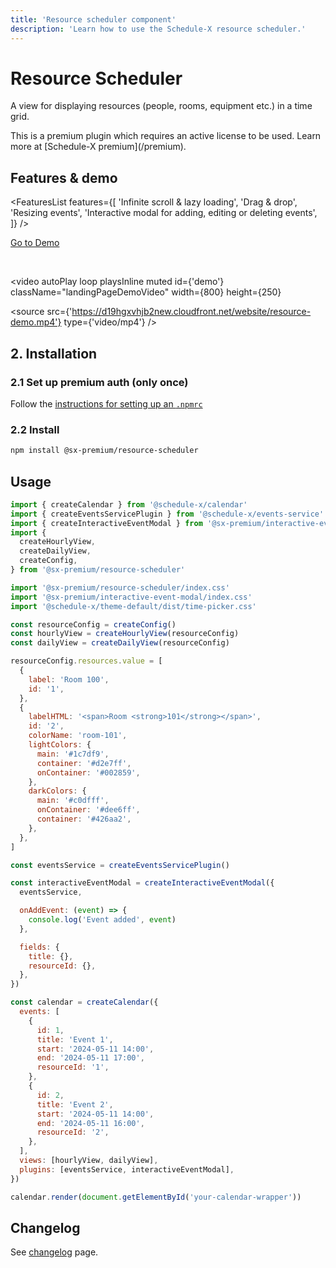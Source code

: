 ```yaml
---
title: 'Resource scheduler component'
description: 'Learn how to use the Schedule-X resource scheduler.'
---
```


# Resource Scheduler

A view for displaying resources (people, rooms, equipment etc.) in a time grid.


<Callout type="info">
  This is a premium plugin which requires an active license to be used. Learn
  more at [Schedule-X premium](/premium).
</Callout>

## Features & demo


<FeaturesList
  features={[
    'Infinite scroll & lazy loading',
    'Drag & drop',
    'Resizing events',
    'Interactive modal for adding, editing or deleting events',
  ]}
/>

[Go to Demo](/demos/resource-scheduler)

<br />

<video
  autoPlay
  loop
  playsInline
  muted
  id={'demo'}
  className="landingPageDemoVideo"
  width={800}
  height={250}
>
  <source
    src={'https://d19hgxvhjb2new.cloudfront.net/website/resource-demo.mp4'}
    type={'video/mp4'}
  />
</video>

## 2. Installation

### 2.1 Set up premium auth (only once)

Follow the [instructions for setting up an `.npmrc`](/docs/calendar/installing-premium)

### 2.2 Install

```bash copy
npm install @sx-premium/resource-scheduler
```

## Usage

```js
import { createCalendar } from '@schedule-x/calendar'
import { createEventsServicePlugin } from '@schedule-x/events-service'
import { createInteractiveEventModal } from '@sx-premium/interactive-event-modal'
import {
  createHourlyView,
  createDailyView,
  createConfig,
} from '@sx-premium/resource-scheduler'

import '@sx-premium/resource-scheduler/index.css'
import '@sx-premium/interactive-event-modal/index.css'
import '@schedule-x/theme-default/dist/time-picker.css'

const resourceConfig = createConfig()
const hourlyView = createHourlyView(resourceConfig)
const dailyView = createDailyView(resourceConfig)

resourceConfig.resources.value = [
  {
    label: 'Room 100',
    id: '1',
  },
  {
    labelHTML: '<span>Room <strong>101</strong></span>',
    id: '2',
    colorName: 'room-101',
    lightColors: {
      main: '#1c7df9',
      container: '#d2e7ff',
      onContainer: '#002859',
    },
    darkColors: {
      main: '#c0dfff',
      onContainer: '#dee6ff',
      container: '#426aa2',
    },
  },
]

const eventsService = createEventsServicePlugin()

const interactiveEventModal = createInteractiveEventModal({
  eventsService,

  onAddEvent: (event) => {
    console.log('Event added', event)
  },

  fields: {
    title: {},
    resourceId: {},
  },
})

const calendar = createCalendar({
  events: [
    {
      id: 1,
      title: 'Event 1',
      start: '2024-05-11 14:00',
      end: '2024-05-11 17:00',
      resourceId: '1',
    },
    {
      id: 2,
      title: 'Event 2',
      start: '2024-05-11 14:00',
      end: '2024-05-11 16:00',
      resourceId: '2',
    },
  ],
  views: [hourlyView, dailyView],
  plugins: [eventsService, interactiveEventModal],
})

calendar.render(document.getElementById('your-calendar-wrapper'))
```

## Changelog

See [changelog](/premium-changelog) page.
